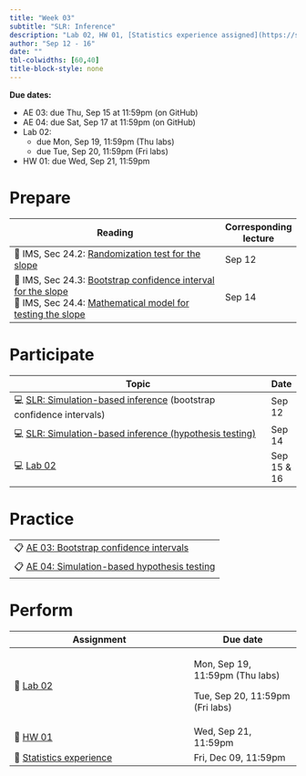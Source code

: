 ```yaml
---
title: "Week 03"
subtitle: "SLR: Inference"
description: "Lab 02, HW 01, [Statistics experience assigned](https://sta210-fa22.netlify.app/hw/stats-experience.html)"
author: "Sep 12 - 16"
date: ""
tbl-colwidths: [60,40]
title-block-style: none
---
```


::: callout-important
**Due dates:**

-   AE 03: due Thu, Sep 15 at 11:59pm (on GitHub)
-   AE 04: due Sat, Sep 17 at 11:59pm (on GitHub)
-   Lab 02:
    -   due Mon, Sep 19, 11:59pm (Thu labs)
    -   due Tue, Sep 20, 11:59pm (Fri labs)
-   HW 01: due Wed, Sep 21, 11:59pm
:::

# Prepare

+----------------------------------------------------------------------------------------------------------------------------------+-----------------------+
| Reading                                                                                                                          | Corresponding lecture |
+==================================================================================================================================+=======================+
| 📖 IMS, Sec 24.2: [Randomization test for the slope](https://openintro-ims.netlify.app/inf-model-slr.html#randslope)             | Sep 12                |
+----------------------------------------------------------------------------------------------------------------------------------+-----------------------+
| 📖 IMS, Sec 24.3: [Bootstrap confidence interval for the slope](https://openintro-ims.netlify.app/inf-model-slr.html#bootbeta1)\ | Sep 14                |
| 📖 IMS, Sec 24.4: [Mathematical model for testing the slope](https://openintro-ims.netlify.app/inf-model-slr.html#mathslope)     |                       |
+----------------------------------------------------------------------------------------------------------------------------------+-----------------------+

# Participate

| Topic                                                                                                     | Date        |
|-----------------------------------------------------------------------------------------------------------|-------------|
| 💻 [SLR: Simulation-based inference](../slides/05-slr-sim-inference.qmd) (bootstrap confidence intervals) | Sep 12      |
| 💻 [SLR: Simulation-based inference (hypothesis testing)](../slides/06-slr-sim-testing.qmd)               | Sep 14      |
| 💻 [Lab 02](../slides/lab-02.qmd)                                                                         | Sep 15 & 16 |

# Practice

|                                                                              |
|------------------------------------------------------------------------------|
| 📋 [AE 03: Bootstrap confidence intervals](../ae/ae-03-bootstrap.qmd)        |
| 📋 [AE 04: Simulation-based hypothesis testing](../ae/ae-04-sim-testing.qmd) |

# Perform

+--------------------------------------------------------+---------------------------------+
| Assignment                                             | Due date                        |
+========================================================+=================================+
| 📝 [Lab 02](../labs/lab-02.qmd)                        | Mon, Sep 19, 11:59pm (Thu labs) |
|                                                        |                                 |
|                                                        | Tue, Sep 20, 11:59pm (Fri labs) |
+--------------------------------------------------------+---------------------------------+
| 📝 [HW 01](../hw/hw-01.qmd)                            | Wed, Sep 21, 11:59pm            |
+--------------------------------------------------------+---------------------------------+
| 📝 [Statistics experience](../hw/stats-experience.qmd) | Fri, Dec 09, 11:59pm            |
+--------------------------------------------------------+---------------------------------+
